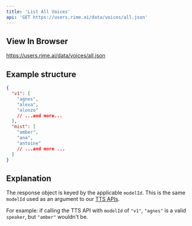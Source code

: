 ```yaml
---
title: 'List All Voices'
api: 'GET https://users.rime.ai/data/voices/all.json'
---
```


## View In Browser

https://users.rime.ai/data/voices/all.json

## Example structure

```json
{
  "v1": [
    "agnes",
    "alexa",
    "alonzo"
    // ...and more...
  ],
  "mist": [
    "amber",
    "ana",
    "antoine"
    // ...and more ...
  ]
}
```

## Explanation

The response object is keyed by the applicable `modelId`. This is the same `modelId` used as an argument to our [TTS APIs](http://localhost:3000/api-reference/endpoint/streaming-pcm).

For example: if calling the TTS API with `modelId` of `"v1"`, `"agnes"` is a valid `speaker`, but `"amber"` wouldn't be.
